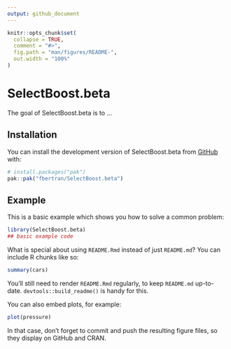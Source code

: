 ```yaml
---
output: github_document
---
```


<!-- README.md is generated from README.Rmd. Please edit that file -->

```r
knitr::opts_chunk$set(
  collapse = TRUE,
  comment = "#>",
  fig.path = "man/figures/README-",
  out.width = "100%"
)
```

# SelectBoost.beta

<!-- badges: start -->
<!-- badges: end -->

The goal of SelectBoost.beta is to ...

## Installation

You can install the development version of SelectBoost.beta from [GitHub](https://github.com/) with:

``` r
# install.packages("pak")
pak::pak("fbertran/SelectBoost.beta")
```

## Example

This is a basic example which shows you how to solve a common problem:

```r
library(SelectBoost.beta)
## basic example code
```

What is special about using `README.Rmd` instead of just `README.md`? You can include R chunks like so:

```r
summary(cars)
```

You'll still need to render `README.Rmd` regularly, to keep `README.md` up-to-date. `devtools::build_readme()` is handy for this.

You can also embed plots, for example:

```r
plot(pressure)
```

In that case, don't forget to commit and push the resulting figure files, so they display on GitHub and CRAN.
